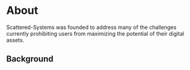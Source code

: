 # About

Scattered-Systems was founded to address many of the challenges currently prohibiting users from maximizing the potential of their digital assets. 

## Background


